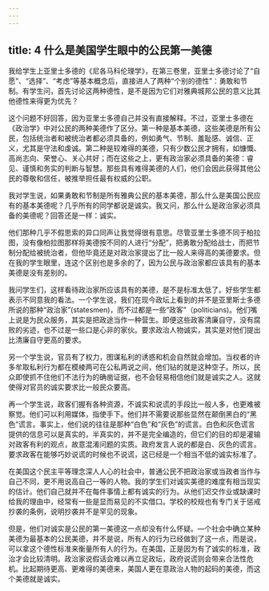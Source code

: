 ```yaml
---
---
---
```

title: 4 什么是美国学生眼中的公民第一美德
---



我给学生上亚里士多德的《尼各马科伦理学》，在第三卷里，亚里士多德讨论了“自愿”、“选择”、“考虑”等基本概念后，直接进人了两种“个别的德性”：勇敢和节制。有学生问，首先讨论这两种德性，是不是因为它们对雅典城邦公民的意义比其他德性来得更为优先？

这个问题不好回答，因为亚里士多德自己并没有直接解释。不过，亚里士多德在《政治学》中对公民的两种美德作了区分。第一种是基本美德，这些美德是所有公民，包括统治者和被统治者都必须具备的，例如勇气、节制、羞耻感、诚信、正义，尤其是守法和虔诚。第二种是较难得的美德，只有少数公民才拥有，如慷慨、高尚志向、荣誉心、关心共好；而在这些之上，更有政治家必须具备的美德：睿见、谨慎和务实的判断与智慧。那些具有难得美德的人们，他们会因此获得其他公民的尊敬和信任，被推举担任最有权威的公职。

我对学生说，如果勇敢和节制是所有雅典公民的基本美德，那么什么是美国公民应有的基本美德呢？几乎所有的同学都说是诚实。我又问，那么什么是政治家必须具备的美德呢？回答还是一样：诚实。

他们那种几乎不假思索的异口同声让我觉得很有意思。尽管亚里士多德不同于柏拉图，没有像柏拉图那样将美德按不同的人进行“分配”，把勇敢分配给战士，而把节制分配给被统治者，但他毕竟还是对政治家提出了比一般人来得高的美德要求。但在我的学生眼里，连这个区别也是多余的了，因为公民与政治家都应该具有的基本美德是没有差别的。

我问学生们，这样看待政治家所应该具有的美德，是不是标准太低了。好些学生都表示不同意我的看法。一个学生说，我们在现今政坛上看到的并不是亚里斯士多德所说的那种“政治家”(statesmen)，而不过都是一些“政客”（politicians)。他们嘴上说是为民众服务，其实是把政途当作一种营生。即便这些政客清廉自守，没有腐败的劣迹，也不过是一些口是心非的家伙。要求政治人物诚实，其实是对他们提出比清廉自守更高的要求。

另一个学生说，官员有了权力，图谋私利的诱惑和机会自然就会增加。当权者的许多牟取私利行为都在模棱两可在公私两说之间，他们钻的就是这种空子。所以，民众即使抓不住他们不法行为的确凿证据，也不会轻易相信他们就是诚实之人。这就使得对官员的诚实要求比一般民众要高。

再一个学生说，政客们握有各种资源，不诚实和说谎的手段比一般人多，也更难被察觉。他们可以利用媒体，指使手下。他们并不需要说那些显然在颠倒黑白的“黑色”谎言。事实上，他们说的往往是那种“白色”和“灰色”的谎言。白色和灰色谎言提供的信息可以是真实的，半真实的，并不是完全编造的，但它们的目的却是灌输对政客有利的观点，故意混淆问题的实质。政府发言人说的都是白、灰色的谎言。要求政客在能够巧妙说谎的时候也不说谎，这已经是一个相当不低的诚实标准了。

在美国这个民主平等理念深人人心的社会中，普通公民不把政治家或当政者当作与自己不同，更不用说高自己一等的人物。我的学生们对诚实美德的难度有相当现实的估计。他们自己就并不在每件事情上都有诚实的行为。从他们迟交作业或缺课时给我的理由中，经常有一些是显而易见的不实借口。学校的校规也有专门关于惩戒抄袭的条例，说明抄袭并不是罕见的现象。

但是，他们对诚实是公民的第一美德这一点却没有什么怀疑。—个社会中确立某种美德为最基本的公民美德，并不是说，所有人的行为已经做到了这一点，而是说，可以拿这个德性标准来衡量所有人的行为。在美国，正是因为有了诚实的标准，政治才会比较清明。政治家说假话会难以再立足政坛，政府说谎则会带来合法性危机。比起期待更高、更难得的美德来，美国人更在意政治人物的起码的美德，而这个美德就是诚实。